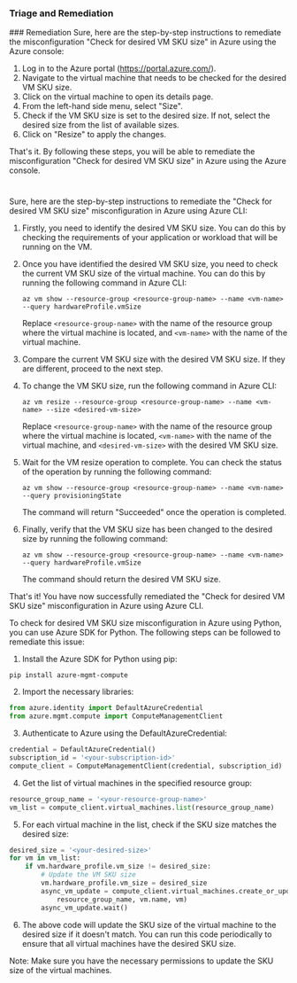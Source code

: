 
### Triage and Remediation
<Tabs>
<Tab title='Remediation'>
### Remediation

<AccordionGroup>
<Accordion title='Using Console' defaultOpen='true'>
Sure, here are the step-by-step instructions to remediate the misconfiguration "Check for desired VM SKU size" in Azure using the Azure console:

1. Log in to the Azure portal (https://portal.azure.com/).
2. Navigate to the virtual machine that needs to be checked for the desired VM SKU size.
3. Click on the virtual machine to open its details page.
4. From the left-hand side menu, select "Size".
5. Check if the VM SKU size is set to the desired size. If not, select the desired size from the list of available sizes.
6. Click on "Resize" to apply the changes.

That's it. By following these steps, you will be able to remediate the misconfiguration "Check for desired VM SKU size" in Azure using the Azure console.

#
</Accordion>

<Accordion title='Using CLI'>
Sure, here are the step-by-step instructions to remediate the "Check for desired VM SKU size" misconfiguration in Azure using Azure CLI:

1. Firstly, you need to identify the desired VM SKU size. You can do this by checking the requirements of your application or workload that will be running on the VM.

2. Once you have identified the desired VM SKU size, you need to check the current VM SKU size of the virtual machine. You can do this by running the following command in Azure CLI:

   `az vm show --resource-group <resource-group-name> --name <vm-name> --query hardwareProfile.vmSize`

   Replace `<resource-group-name>` with the name of the resource group where the virtual machine is located, and `<vm-name>` with the name of the virtual machine.

3. Compare the current VM SKU size with the desired VM SKU size. If they are different, proceed to the next step.

4. To change the VM SKU size, run the following command in Azure CLI:

   `az vm resize --resource-group <resource-group-name> --name <vm-name> --size <desired-vm-size>`

   Replace `<resource-group-name>` with the name of the resource group where the virtual machine is located, `<vm-name>` with the name of the virtual machine, and `<desired-vm-size>` with the desired VM SKU size.

5. Wait for the VM resize operation to complete. You can check the status of the operation by running the following command:

   `az vm show --resource-group <resource-group-name> --name <vm-name> --query provisioningState`

   The command will return "Succeeded" once the operation is completed.

6. Finally, verify that the VM SKU size has been changed to the desired size by running the following command:

   `az vm show --resource-group <resource-group-name> --name <vm-name> --query hardwareProfile.vmSize`

   The command should return the desired VM SKU size.

That's it! You have now successfully remediated the "Check for desired VM SKU size" misconfiguration in Azure using Azure CLI.
</Accordion>

<Accordion title='Using Python'>
To check for desired VM SKU size misconfiguration in Azure using Python, you can use Azure SDK for Python. The following steps can be followed to remediate this issue:

1. Install the Azure SDK for Python using pip:

```
pip install azure-mgmt-compute
```

2. Import the necessary libraries:

```python
from azure.identity import DefaultAzureCredential
from azure.mgmt.compute import ComputeManagementClient
```

3. Authenticate to Azure using the DefaultAzureCredential:

```python
credential = DefaultAzureCredential()
subscription_id = '<your-subscription-id>'
compute_client = ComputeManagementClient(credential, subscription_id)
```

4. Get the list of virtual machines in the specified resource group:

```python
resource_group_name = '<your-resource-group-name>'
vm_list = compute_client.virtual_machines.list(resource_group_name)
```

5. For each virtual machine in the list, check if the SKU size matches the desired size:

```python
desired_size = '<your-desired-size>'
for vm in vm_list:
    if vm.hardware_profile.vm_size != desired_size:
        # Update the VM SKU size
        vm.hardware_profile.vm_size = desired_size
        async_vm_update = compute_client.virtual_machines.create_or_update(
            resource_group_name, vm.name, vm)
        async_vm_update.wait()
```

6. The above code will update the SKU size of the virtual machine to the desired size if it doesn't match. You can run this code periodically to ensure that all virtual machines have the desired SKU size.

Note: Make sure you have the necessary permissions to update the SKU size of the virtual machines.
</Accordion>

</AccordionGroup>
</Tab>
</Tabs>
